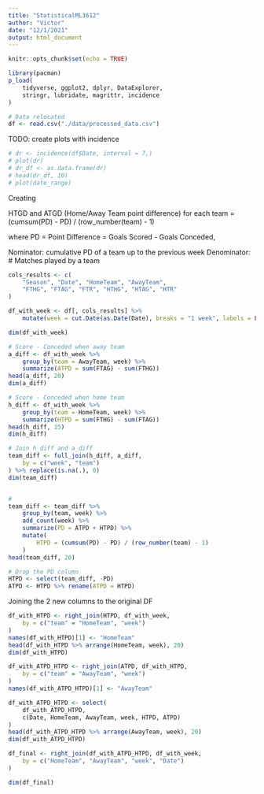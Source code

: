```yaml
---
title: "StatisticalML3612"
author: "Victor"
date: "12/1/2021"
output: html_document
---
```


```r
knitr::opts_chunk$set(echo = TRUE)
```
```r
library(pacman)
p_load(
    tidyverse, ggplot2, dplyr, DataExplorer,
    stringr, lubridate, magrittr, incidence
)

# Data relocated
df <- read.csv("./data/processed_data.csv")
```

TODO: create plots with incidence 
```r
# dr <- incidence(df$Date, interval = 7,)
# plot(dr)
# dr_df <- as.data.frame(dr)
# head(dr_df, 10)
# plot(date_range)
```

Creating 

HTGD and ATGD (Home/Away Team point difference) for each team
= (cumsum(PD) - PD) / (row_number(team) - 1)

where PD = Point Difference = Goals Scored - Goals Conceded,

Nominator: cumulative PD of a team up to the previous week
Denominator: # Matches played by a team 
```r
cols_results <- c(
    "Season", "Date", "HomeTeam", "AwayTeam",
    "FTHG", "FTAG", "FTR", "HTHG", "HTAG", "HTR"
)

df_with_week <- df[, cols_results] %>%
    mutate(week = cut.Date(as.Date(Date), breaks = "1 week", labels = FALSE))

dim(df_with_week)

# Score - Conceded when away team
a_diff <- df_with_week %>%
    group_by(team = AwayTeam, week) %>%
    summarize(ATPD = sum(FTAG) - sum(FTHG))
head(a_diff, 20)
dim(a_diff)

# Score - Conceded when home team
h_diff <- df_with_week %>%
    group_by(team = HomeTeam, week) %>%
    summarize(HTPD = sum(FTHG) - sum(FTAG))
head(h_diff, 15)
dim(h_diff)
```

```r

# Join h_diff and a_diff
team_diff <- full_join(h_diff, a_diff,
    by = c("week", "team")
) %>% replace(is.na(.), 0)
dim(team_diff)


#
team_diff <- team_diff %>%
    group_by(team, week) %>%
    add_count(week) %>%
    summarize(PD = ATPD + HTPD) %>%
    mutate(
        HTPD = (cumsum(PD) - PD) / (row_number(team) - 1)
    )
head(team_diff, 20)

# Drop the PD column
HTPD <- select(team_diff, -PD)
ATPD <- HTPD %>% rename(ATPD = HTPD)
```

Joining the 2 new columns to the original DF
```r
df_with_HTPD <- right_join(HTPD, df_with_week,
    by = c("team" = "HomeTeam", "week")
)
names(df_with_HTPD)[1] <- "HomeTeam"
head(df_with_HTPD %>% arrange(HomeTeam, week), 20)
dim(df_with_HTPD)

df_with_ATPD_HTPD <- right_join(ATPD, df_with_HTPD,
    by = c("team" = "AwayTeam", "week")
)
names(df_with_ATPD_HTPD)[1] <- "AwayTeam"

df_with_ATPD_HTPD <- select(
    df_with_ATPD_HTPD,
    c(Date, HomeTeam, AwayTeam, week, HTPD, ATPD)
)
head(df_with_ATPD_HTPD %>% arrange(AwayTeam, week), 20)
dim(df_with_ATPD_HTPD)

df_final <- right_join(df_with_ATPD_HTPD, df_with_week,
    by = c("HomeTeam", "AwayTeam", "week", "Date")
)

dim(df_final)
```

